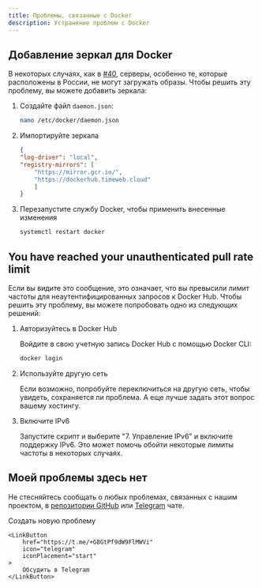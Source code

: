 ```yaml
---
title: Проблемы, связанные с Docker
description: Устранение проблем с Docker
---
```



## Добавление зеркал для Docker

В некоторых случаях, как в [#40](https://github.com/eGamesAPI/remnawave-reverse-proxy/issues/40), серверы, особенно те, которые расположены в России, не могут загружать образы.
Чтобы решить эту проблему, вы можете добавить зеркала:

<Steps>

1. Создайте файл `daemon.json`:

    ```bash
    nano /etc/docker/daemon.json
    ```

2. Импортируйте зеркала

    ```json
    {
    "log-driver": "local",
    "registry-mirrors": [
        "https://mirror.gcr.io/",
        "https://dockerhub.timeweb.cloud"
        ]
    }
    ```

3. Перезапустите службу Docker, чтобы применить внесенные изменения

    ```bash
    systemctl restart docker
    ```

</Steps>

## You have reached your unauthenticated pull rate limit

Если вы видите это сообщение, это означает, что вы превысили лимит частоты для неаутентифицированных запросов к Docker Hub. Чтобы решить эту проблему, вы можете попробовать одно из следующих решений:

<Steps>

1. Авторизуйтесь в Docker Hub

    Войдите в свою учетную запись Docker Hub с помощью Docker CLI:

    ```bash
    docker login
    ```

2. Используйте другую сеть

    Если возможно, попробуйте переключиться на другую сеть, чтобы увидеть, сохраняется ли проблема. А еще лучше задать этот вопрос вашему хостингу.

3. Включите IPv6

    Запустите скрипт и выберите "7. Управление IPv6" и включите поддержку IPv6. Это может помочь обойти некоторые лимиты частоты в некоторых случаях.

</Steps>

## Моей проблемы здесь нет

Не стесняйтесь сообщать о любых проблемах, связанных с нашим проектом, в [репозитории GitHub](https://github.com/eGamesAPI/remnawave-reverse-proxy/issues) или [Telegram](https://t.me/+G8GtPf9dW9FlMWVi) чате.

<div style={{ display: 'flex', flexDirection: 'row', justifyContent: 'center', gap: '1rem' }}>
    <LinkButton
        href="https://github.com/eGamesAPI/remnawave-reverse-proxy/issues/new/choose"
        icon="add-document"
        iconPlacement="start"
    >
        Создать новую проблему
    </LinkButton>

    <LinkButton
        href="https://t.me/+G8GtPf9dW9FlMWVi"
        icon="telegram"
        iconPlacement="start"
    >
        Обсудить в Telegram
    </LinkButton>
</div>